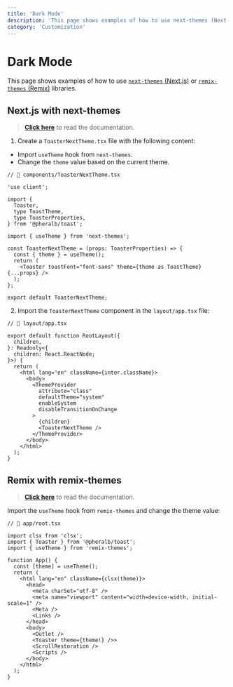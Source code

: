 ```yaml
---
title: 'Dark Mode'
description: 'This page shows examples of how to use next-themes (Next.js) or remix-themes (Remix) libraries'
category: 'Customization'
---
```


# Dark Mode

This page shows examples of how to use [`next-themes` (Next.js)](https://github.com/pacocoursey/next-themes) or [`remix-themes` (Remix)](https://github.com/abereghici/remix-themes) libraries.

## Next.js with next-themes

> [**Click here**](https://github.com/pacocoursey/next-themes?tab=readme-ov-file#install) to read the documentation.

1. Create a `ToasterNextTheme.tsx` file with the following content:

- Import `useTheme` hook from `next-themes`.
- Change the `theme` value based on the current theme.

```tsx
// 📄 components/ToasterNextTheme.tsx

'use client';

import {
  Toaster,
  type ToastTheme,
  type ToasterProperties,
} from '@pheralb/toast';

import { useTheme } from 'next-themes';

const ToasterNextTheme = (props: ToasterProperties) => {
  const { theme } = useTheme();
  return (
    <Toaster toastFont="font-sans" theme={theme as ToastTheme} {...props} />
  );
};

export default ToasterNextTheme;
```

2. Import the `ToasterNextTheme` component in the `layout/app.tsx` file:

```tsx
// 📄 layout/app.tsx

export default function RootLayout({
  children,
}: Readonly<{
  children: React.ReactNode;
}>) {
  return (
    <html lang="en" className={inter.className}>
      <body>
        <ThemeProvider
          attribute="class"
          defaultTheme="system"
          enableSystem
          disableTransitionOnChange
        >
          {children}
          <ToasterNextTheme />
        </ThemeProvider>
      </body>
    </html>
  );
}
```

## Remix with remix-themes

> [**Click here**](https://github.com/abereghici/remix-themes?tab=readme-ov-file#getting-started) to read the documentation.

Import the `useTheme` hook from `remix-themes` and change the theme value:

```tsx
// 📄 app/root.tsx

import clsx from 'clsx';
import { Toaster } from '@pheralb/toast';
import { useTheme } from 'remix-themes';

function App() {
  const [theme] = useTheme();
  return (
    <html lang="en" className={clsx(theme)}>
      <head>
        <meta charSet="utf-8" />
        <meta name="viewport" content="width=device-width, initial-scale=1" />
        <Meta />
        <Links />
      </head>
      <body>
        <Outlet />
        <Toaster theme={theme!} />>
        <ScrollRestoration />
        <Scripts />
      </body>
    </html>
  );
}
```
